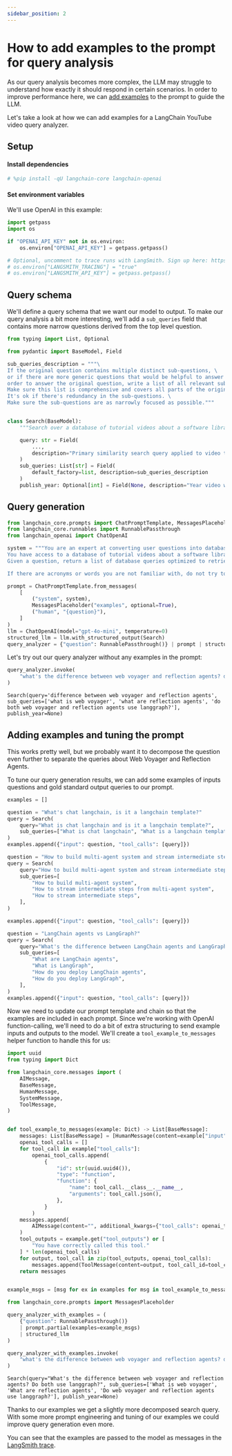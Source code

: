 ```yaml
---
sidebar_position: 2
---
```


# How to add examples to the prompt for query analysis

As our query analysis becomes more complex, the LLM may struggle to understand how exactly it should respond in certain scenarios. In order to improve performance here, we can [add examples](/oss/javascript/concepts/few_shot_prompting/) to the prompt to guide the LLM.

Let's take a look at how we can add examples for a LangChain YouTube video query analyzer.

## Setup
#### Install dependencies


```python
# %pip install -qU langchain-core langchain-openai
```

#### Set environment variables

We'll use OpenAI in this example:


```python
import getpass
import os

if "OPENAI_API_KEY" not in os.environ:
    os.environ["OPENAI_API_KEY"] = getpass.getpass()

# Optional, uncomment to trace runs with LangSmith. Sign up here: https://smith.langchain.com.
# os.environ["LANGSMITH_TRACING"] = "true"
# os.environ["LANGSMITH_API_KEY"] = getpass.getpass()
```

## Query schema

We'll define a query schema that we want our model to output. To make our query analysis a bit more interesting, we'll add a `sub_queries` field that contains more narrow questions derived from the top level question.


```python
from typing import List, Optional

from pydantic import BaseModel, Field

sub_queries_description = """\
If the original question contains multiple distinct sub-questions, \
or if there are more generic questions that would be helpful to answer in \
order to answer the original question, write a list of all relevant sub-questions. \
Make sure this list is comprehensive and covers all parts of the original question. \
It's ok if there's redundancy in the sub-questions. \
Make sure the sub-questions are as narrowly focused as possible."""


class Search(BaseModel):
    """Search over a database of tutorial videos about a software library."""

    query: str = Field(
        ...,
        description="Primary similarity search query applied to video transcripts.",
    )
    sub_queries: List[str] = Field(
        default_factory=list, description=sub_queries_description
    )
    publish_year: Optional[int] = Field(None, description="Year video was published")
```

## Query generation


```python
from langchain_core.prompts import ChatPromptTemplate, MessagesPlaceholder
from langchain_core.runnables import RunnablePassthrough
from langchain_openai import ChatOpenAI

system = """You are an expert at converting user questions into database queries. \
You have access to a database of tutorial videos about a software library for building LLM-powered applications. \
Given a question, return a list of database queries optimized to retrieve the most relevant results.

If there are acronyms or words you are not familiar with, do not try to rephrase them."""

prompt = ChatPromptTemplate.from_messages(
    [
        ("system", system),
        MessagesPlaceholder("examples", optional=True),
        ("human", "{question}"),
    ]
)
llm = ChatOpenAI(model="gpt-4o-mini", temperature=0)
structured_llm = llm.with_structured_output(Search)
query_analyzer = {"question": RunnablePassthrough()} | prompt | structured_llm
```

Let's try out our query analyzer without any examples in the prompt:


```python
query_analyzer.invoke(
    "what's the difference between web voyager and reflection agents? do both use langgraph?"
)
```



```output
Search(query='difference between web voyager and reflection agents', sub_queries=['what is web voyager', 'what are reflection agents', 'do both web voyager and reflection agents use langgraph?'], publish_year=None)
```


## Adding examples and tuning the prompt

This works pretty well, but we probably want it to decompose the question even further to separate the queries about Web Voyager and Reflection Agents.

To tune our query generation results, we can add some examples of inputs questions and gold standard output queries to our prompt.


```python
examples = []
```


```python
question = "What's chat langchain, is it a langchain template?"
query = Search(
    query="What is chat langchain and is it a langchain template?",
    sub_queries=["What is chat langchain", "What is a langchain template"],
)
examples.append({"input": question, "tool_calls": [query]})
```


```python
question = "How to build multi-agent system and stream intermediate steps from it"
query = Search(
    query="How to build multi-agent system and stream intermediate steps from it",
    sub_queries=[
        "How to build multi-agent system",
        "How to stream intermediate steps from multi-agent system",
        "How to stream intermediate steps",
    ],
)

examples.append({"input": question, "tool_calls": [query]})
```


```python
question = "LangChain agents vs LangGraph?"
query = Search(
    query="What's the difference between LangChain agents and LangGraph? How do you deploy them?",
    sub_queries=[
        "What are LangChain agents",
        "What is LangGraph",
        "How do you deploy LangChain agents",
        "How do you deploy LangGraph",
    ],
)
examples.append({"input": question, "tool_calls": [query]})
```

Now we need to update our prompt template and chain so that the examples are included in each prompt. Since we're working with OpenAI function-calling, we'll need to do a bit of extra structuring to send example inputs and outputs to the model. We'll create a `tool_example_to_messages` helper function to handle this for us:


```python
import uuid
from typing import Dict

from langchain_core.messages import (
    AIMessage,
    BaseMessage,
    HumanMessage,
    SystemMessage,
    ToolMessage,
)


def tool_example_to_messages(example: Dict) -> List[BaseMessage]:
    messages: List[BaseMessage] = [HumanMessage(content=example["input"])]
    openai_tool_calls = []
    for tool_call in example["tool_calls"]:
        openai_tool_calls.append(
            {
                "id": str(uuid.uuid4()),
                "type": "function",
                "function": {
                    "name": tool_call.__class__.__name__,
                    "arguments": tool_call.json(),
                },
            }
        )
    messages.append(
        AIMessage(content="", additional_kwargs={"tool_calls": openai_tool_calls})
    )
    tool_outputs = example.get("tool_outputs") or [
        "You have correctly called this tool."
    ] * len(openai_tool_calls)
    for output, tool_call in zip(tool_outputs, openai_tool_calls):
        messages.append(ToolMessage(content=output, tool_call_id=tool_call["id"]))
    return messages


example_msgs = [msg for ex in examples for msg in tool_example_to_messages(ex)]
```


```python
from langchain_core.prompts import MessagesPlaceholder

query_analyzer_with_examples = (
    {"question": RunnablePassthrough()}
    | prompt.partial(examples=example_msgs)
    | structured_llm
)
```


```python
query_analyzer_with_examples.invoke(
    "what's the difference between web voyager and reflection agents? do both use langgraph?"
)
```



```output
Search(query="What's the difference between web voyager and reflection agents? Do both use langgraph?", sub_queries=['What is web voyager', 'What are reflection agents', 'Do web voyager and reflection agents use langgraph?'], publish_year=None)
```


Thanks to our examples we get a slightly more decomposed search query. With some more prompt engineering and tuning of our examples we could improve query generation even more.

You can see that the examples are passed to the model as messages in the [LangSmith trace](https://smith.langchain.com/public/aeaaafce-d2b1-4943-9a61-bc954e8fc6f2/r).
